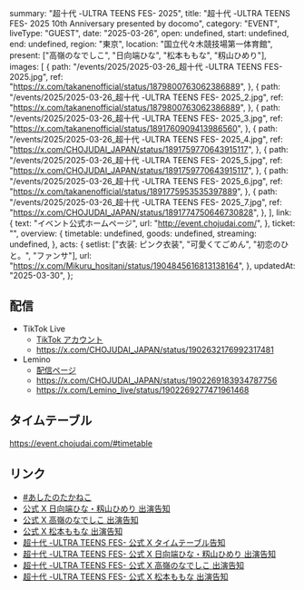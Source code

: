   summary: "超⼗代 -ULTRA TEENS FES- 2025",
  title: "超⼗代 -ULTRA TEENS FES- 2025 10th Anniversary presented by docomo",
  category: "EVENT",
  liveType: "GUEST",
  date: "2025-03-26",
  open: undefined,
  start: undefined,
  end: undefined,
  region: "東京",
  location: "国立代々木競技場第一体育館",
  present: ["高嶺のなでしこ", "日向端ひな", "松本ももな", "籾山ひめり"],
  images: [
    {
      path: "/events/2025/2025-03-26_超⼗代 -ULTRA TEENS FES- 2025.jpg",
      ref: "https://x.com/takanenofficial/status/1879800763062386889",
    },
    {
      path: "/events/2025/2025-03-26_超⼗代 -ULTRA TEENS FES- 2025_2.jpg",
      ref: "https://x.com/takanenofficial/status/1879800763062386889",
    },
    {
      path: "/events/2025/2025-03-26_超⼗代 -ULTRA TEENS FES- 2025_3.jpg",
      ref: "https://x.com/takanenofficial/status/1891760909413986560",
    },
    {
      path: "/events/2025/2025-03-26_超⼗代 -ULTRA TEENS FES- 2025_4.jpg",
      ref: "https://x.com/CHOJUDAI_JAPAN/status/1891759770643915117",
    },
    {
      path: "/events/2025/2025-03-26_超⼗代 -ULTRA TEENS FES- 2025_5.jpg",
      ref: "https://x.com/CHOJUDAI_JAPAN/status/1891759770643915117",
    },
    {
      path: "/events/2025/2025-03-26_超⼗代 -ULTRA TEENS FES- 2025_6.jpg",
      ref: "https://x.com/takanenofficial/status/1891775953535397889",
    },
    {
      path: "/events/2025/2025-03-26_超⼗代 -ULTRA TEENS FES- 2025_7.jpg",
      ref: "https://x.com/CHOJUDAI_JAPAN/status/1891774750646730828",
    },
  ],
  link: {
    text: "イベント公式ホームページ",
    url: "http://event.chojudai.com/",
  },
  ticket: "",
  overview: {
    timetable: undefined,
    goods: undefined,
    streaming: undefined,
  },
  acts: {
    setlist: ["衣装: ピンク衣装", "可愛くてごめん", "初恋のひと。", "ファンサ"],
    url: "https://x.com/Mikuru_hositani/status/1904845616813138164",
  },
  updatedAt: "2025-03-30",
};

## 配信

- TikTok Live
  - [TikTok アカウント](https://www.tiktok.com/@chojudai)
  - https://x.com/CHOJUDAI_JAPAN/status/1902632176992317481
- Lemino
  - [配信ページ](https://lemino.docomo.ne.jp/contents/Y3JpZDovL3BsYWxhLmlwdHZmLmpwL2dyb3VwL2IxMDMzNDc=)
  - https://x.com/CHOJUDAI_JAPAN/status/1902269183934787756
  - https://x.com/Lemino_live/status/1902269277471961468

## タイムテーブル

https://event.chojudai.com/#timetable

## リンク

- [#あしたのたかねこ](https://x.com/takanenofficial/status/1904511107185954834)
- [公式 X 日向端ひな・籾山ひめり 出演告知](https://x.com/takanenofficial/status/1891775953535397889)
- [公式 X 高嶺のなでしこ 出演告知](https://x.com/takanenofficial/status/1891760909413986560)
- [公式 X 松本ももな 出演告知](https://x.com/takanenofficial/status/1879800763062386889)
- [超十代 -ULTRA TEENS FES- 公式 X タイムテーブル告知](https://x.com/CHOJUDAI_JAPAN/status/1904081589862338796)
- [超十代 -ULTRA TEENS FES- 公式 X 日向端ひな・籾山ひめり 出演告知](https://x.com/CHOJUDAI_JAPAN/status/1891774750646730828)
- [超十代 -ULTRA TEENS FES- 公式 X 高嶺のなでしこ 出演告知](https://x.com/CHOJUDAI_JAPAN/status/1891759770643915117)
- [超十代 -ULTRA TEENS FES- 公式 X 松本ももな 出演告知](https://x.com/CHOJUDAI_JAPAN/status/1879802558816108983)
